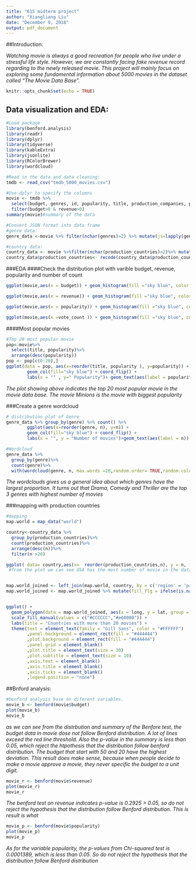 ```yaml
---
title: "615 midterm project"
author: "Xiangliang Liu"
date: "December 9, 2018"
output: pdf_document
---
```


##Introduction:

*Watching movie is always a good recreation for people who live under a stressful life style. However, we are constantly facing fake revenue record regarding to the newly released movie. This project will mainly focus on exploring some fundamental information about 5000 movies in the dataset called "The Movie Data Base". *
```r
knitr::opts_chunk$set(echo = TRUE)
```

## Data visualization and EDA:

```r
#Load package
library(benford.analysis)
library(readr)
library(dplyr)
library(tidyverse)
library(kableExtra)
library(jsonlite) 
library(RColorBrewer)
library(wordcloud)
```

```r
#Read in the data and data cleaning:
tmdb <- read_csv("tmdb_5000_movies.csv")

#Use dplyr to specify the columns
movie <- tmdb %>%
  select(budget, genres, id, popularity, title, production_companies, production_countries, revenue, vote_average, vote_count)%>%
  filter(budget>0 & revenue>0)
summary(movie)#summary of the data

#Convert JSON format into data frame
#genre data:
genre_data <-movie %>% filter(nchar(genres)>2) %>% mutate(js=lapply(genres,fromJSON)) %>% unnest(js) %>% select(genre=name) 

#country data:
country_data <- movie %>%filter(nchar(production_countries)>2)%>% mutate(cntry=lapply(production_countries,fromJSON)) %>% unnest(cntry) %>% select( id,production_countries=name)
country_data$production_countries<- recode(country_data$production_countries,"United States of America" = "USA", "United Kingdom" = "UK")
```

###EDA
####Check the distribution plot with varible budget, revenue, popularity and number of count
```r

ggplot(movie,aes(x = budget)) + geom_histogram(fill ="sky blue", color = "black")+ggtitle("The distribution of budget")

ggplot(movie,aes(x = revenue)) + geom_histogram(fill ="sky blue", color = "black")+ggtitle("The distribution of revenue")

ggplot(movie,aes(x = popularity)) + geom_histogram(fill ="sky blue", color = "black")+ggtitle("The distribution of popularity")

ggplot(movie,aes(x =vote_count )) + geom_histogram(fill ="sky blue", color = "black")+ggtitle("The distribution of number of vote")

```

####Most popular movies
```r
#Top 20 most popular movie
pop<-movie%>%
  select(title, popularity)%>%
  arrange(desc(popularity))
pop <- pop[c(0:20),]
ggplot(data = pop, aes(x=reorder(title, popularity ), y=popularity)) +
        geom_col(fill="sky blue") + coord_flip() +
        labs(x = "" , y=" Popularity")+ geom_text(aes(label = popularity))

```

*The plot showing above indicates the top 20 most popular movie in the movie data base. The movie Minions is the movie with biggest popularity*


###Create a genre wordcloud
```r
# distribution plot of Genre
genre_data %>% group_by(genre) %>% count() %>%
        ggplot(aes(x=reorder(genre, n), y=n)) +
        geom_col(fill="sky blue") + coord_flip() +
        labs(x = "", y = "Number of movies")+geom_text(aes(label = n))

#Wordcloud
genre_data %>%
  group_by(genre)%>%
  count(genre)%>%
  with(wordcloud(genre, n, max.words =20,random.order= TRUE,random.color= T,rot.per=0.35,colors = brewer.pal(20,"Dark2"),scale=c(4,.2)))
```
*The wordclouds gives us a general idea about which genres have the largest proportion. It turns out that Drama, Comedy and Thriller are the top 3 genres with highest number of movies*


###mapping with production countries
```r
#mapping
map.world = map_data("world")

country<-country_data %>%
  group_by(production_countries)%>%
  count(production_countries)%>%
  arrange(desc(n))%>%
  filter(n >20)

ggplot( data= country,aes(x=  reorder(production_countries,n), y = n, fill = production_countries))+ geom_col() + theme(axis.text.x = element_text(angle = 90, hjust = 1)) + ggtitle("the distribution of movies in different country")+ geom_text(aes(label = n,),position = position_dodge(0.9),vjust = 0) + coord_flip()
 #from the plot we can see USA has the most number of movie in the dataset.


map.world_joined <- left_join(map.world, country, by = c('region' = 'production_countries'))
map.world_joined <- map.world_joined %>% mutate(fill_flg = ifelse(is.na(n),F,T))


ggplot() +
  geom_polygon(data = map.world_joined, aes(x = long, y = lat, group = group, fill = fill_flg)) +
  scale_fill_manual(values = c("#CCCCCC","#e60000")) +
  labs(title = "Countries with more than 20 movies") +
  theme(text = element_text(family = "Gill Sans", color = "#FFFFFF")
        ,panel.background = element_rect(fill = "#444444")
        ,plot.background = element_rect(fill = "#444444")
        ,panel.grid = element_blank()
        ,plot.title = element_text(size = 30)
        ,plot.subtitle = element_text(size = 10)
        ,axis.text = element_blank()
        ,axis.title = element_blank()
        ,axis.ticks = element_blank()
        ,legend.position = "none")
```
##Bnford analysis:
```r
#benford analysis base on diferent variables.
movie_b <- benford(movie$budget)
plot(movie_b)
movie_b
```
*as we can see from the distrbution and summary of the Benfore test, the budget data in movie dose not follow Benford distribution. A lot of lines exceed the red line threshold. Also the p-value in the summary is less than 0.05, which reject the htpothesis that the distribution follow benford distribution. The budget that start with 50 and 20 have the highest deviation. This result does make sense, because when people decide to make a movie approve a movie, they never specific the budget to a unit digit. *

```r
movie_r <- benford(movie$revenue)
plot(movie_r)  
movie_r
```
*The benford test on revenue indicates p-value is 0.2925 > 0.05, so do not reject the hypothesis that the distribution follow Benford distribution. This is result is what *

```r
movie_p <- benford(movie$popularity)
plot(movie_p)  
movie_p
```
*As for the variable popularity, the p-values from Chi-squared test is 0.0001389, which is less than 0.05. So do not reject the hypothesis that the distribution follow Benford distribution*



